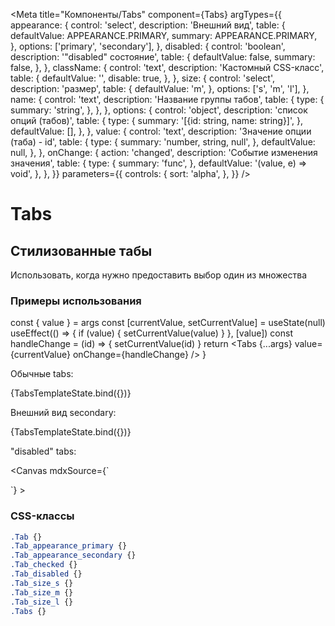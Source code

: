 



<Meta
  title="Компоненты/Tabs"
  component={Tabs}
  argTypes={{
    appearance: {
      control: 'select',
      description: 'Внешний вид',
      table: {
        defaultValue: APPEARANCE.PRIMARY,
        summary: APPEARANCE.PRIMARY,
      },
      options: ['primary', 'secondary'],
    },
    disabled: {
      control: 'boolean',
      description: '"disabled" состояние',
      table: {
        defaultValue: false,
        summary: false,
      },
    },
    className: {
      control: 'text',
      description: 'Кастомный CSS-класс',
      table: {
        defaultValue: '',
        disable: true,
      },
    },
    size: {
      control: 'select',
      description: 'размер',
      table: {
        defaultValue: 'm',
      },
      options: ['s', 'm', 'l'],
    },
    name: {
      control: 'text',
      description: 'Название группы табов',
      table: {
        type: {
          summary: 'string',
        },
      },
    },
    options: {
      control: 'object',
      description: 'список опций (табов)',
      table: {
        type: {
          summary: '[{id: string, name: string}]',
        },
        defaultValue: [],
      },
    },
    value: {
      control: 'text',
      description: 'Значение опции (таба) - id',
      table: {
        type: {
          summary: 'number, string, null',
        },
        defaultValue: null,
      },
    },
    onChange: {
      action: 'changed',
      description: 'Событие изменения значения',
      table: {
        type: {
          summary: 'func',
        },
        defaultValue: '(value, e) => void',
      },
    },
  }}
  parameters={{
    controls: {
      sort: 'alpha',
    },
  }}
/>

# Tabs

## Стилизованные табы

Использовать, когда нужно предоставить выбор один из множества

### Примеры использования


  const { value } = args
  const [currentValue, setCurrentValue] = useState(null)
  useEffect(() => {
    if (value) {
      setCurrentValue(value)
    }
  }, [value])
  const handleChange = (id) => {
    setCurrentValue(id)
  }
  return <Tabs {...args} value={currentValue} onChange={handleChange} />
}

Обычные tabs:

<Canvas>
  <Story
    name="Primary"
    args={{
      appearance: APPEARANCE.PRIMARY,
      name: 'primary',
      options: [
        { id: '1', name: 'Option 1' },
        { id: '2', name: 'Option 2' },
        { id: '3', name: 'Option 3' },
      ],
      value: '2',
    }}
    parameters={{
      options: { showPanel: true },
    }}
  >
    {TabsTemplateState.bind({})}
  </Story>
</Canvas>

Внешний вид secondary:

<Canvas>
  <Story
    name="Secondary"
    args={{
      appearance: APPEARANCE.SECONDARY,
      name: 'secondary',
      options: [
        { id: '1', name: 'Option 1' },
        { id: '2', name: 'Option 2' },
        { id: '3', name: 'Option 3' },
      ],
      value: '2',
    }}
    parameters={{
      options: { showPanel: true },
    }}
  >
    {TabsTemplateState.bind({})}
  </Story>
</Canvas>

"disabled" tabs:

<Canvas
  mdxSource={`
  <div>
    <Tabs
      appearance={APPEARANCE.PRIMARY}
      disabled={true}
      name: 'disabledPrimary',
      options={[
        { id: "1", name: 'Option 1' },
        { id: "2", name: 'Option 2' },
        { id: "3", name: 'Option 3' }
      ]}
      value="2"
    />
    <Tabs
      appearance={APPEARANCE.SECONDARY}
      disabled={true}
      name: 'disabledSecondary',
      options={[
        { id: "1", name: 'Option 1' },
        { id: "2", name: 'Option 2' },
        { id: "3", name: 'Option 3' }
      ]}
      value="2"
    />
  </div>
`}
>
  <Story
    name="Disabled"
    parameters={{
      controls: {
        hideNoControlsWarning: true,
        exclude: ['onChange'],
      },
      name: 'disabled',
      options: { showPanel: false },
    }}
  >
    <Disabled />
  </Story>
</Canvas>

<ArgsTable story="Primary" />

### CSS-классы

```scss
.Tab {}
.Tab_appearance_primary {}
.Tab_appearance_secondary {}
.Tab_checked {}
.Tab_disabled {}
.Tab_size_s {}
.Tab_size_m {}
.Tab_size_l {}
.Tabs {}
```
